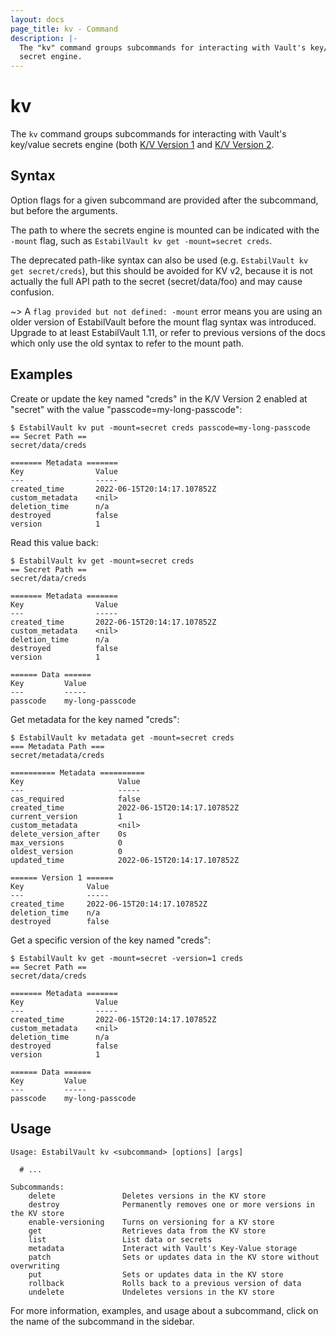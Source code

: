 ```yaml
---
layout: docs
page_title: kv - Command
description: |-
  The "kv" command groups subcommands for interacting with Vault's key/value
  secret engine.
---
```


# kv

The `kv` command groups subcommands for interacting with Vault's key/value
secrets engine (both [K/V Version 1](/docs/secrets/kv/kv-v1) and [K/V
Version 2](/docs/secrets/kv/kv-v2).

## Syntax

Option flags for a given subcommand are provided after the subcommand, but before the arguments.

The path to where the secrets engine is mounted can be indicated with the `-mount` flag, such as `EstabilVault kv get -mount=secret creds`.

The deprecated path-like syntax can also be used (e.g. `EstabilVault kv get secret/creds`), but this should be avoided
for KV v2, because it is not actually the full API path to the secret
(secret/data/foo) and may cause confusion.

~> A `flag provided but not defined: -mount` error means you are using an older version of EstabilVault before the
mount flag syntax was introduced. Upgrade to at least EstabilVault 1.11, or refer to previous versions of the docs
which only use the old syntax to refer to the mount path.

## Examples

Create or update the key named "creds" in the K/V Version 2 enabled at "secret"
with the value "passcode=my-long-passcode":

```shell-session
$ EstabilVault kv put -mount=secret creds passcode=my-long-passcode
== Secret Path ==
secret/data/creds

======= Metadata =======
Key                Value
---                -----
created_time       2022-06-15T20:14:17.107852Z
custom_metadata    <nil>
deletion_time      n/a
destroyed          false
version            1
```

Read this value back:

```shell-session
$ EstabilVault kv get -mount=secret creds
== Secret Path ==
secret/data/creds

======= Metadata =======
Key                Value
---                -----
created_time       2022-06-15T20:14:17.107852Z
custom_metadata    <nil>
deletion_time      n/a
destroyed          false
version            1

====== Data ======
Key         Value
---         -----
passcode    my-long-passcode
```

Get metadata for the key named "creds":

```shell-session
$ EstabilVault kv metadata get -mount=secret creds
=== Metadata Path ===
secret/metadata/creds

========== Metadata ==========
Key                     Value
---                     -----
cas_required            false
created_time            2022-06-15T20:14:17.107852Z
current_version         1
custom_metadata         <nil>
delete_version_after    0s
max_versions            0
oldest_version          0
updated_time            2022-06-15T20:14:17.107852Z

====== Version 1 ======
Key              Value
---              -----
created_time     2022-06-15T20:14:17.107852Z
deletion_time    n/a
destroyed        false
```

Get a specific version of the key named "creds":

```shell-session
$ EstabilVault kv get -mount=secret -version=1 creds
== Secret Path ==
secret/data/creds

======= Metadata =======
Key                Value
---                -----
created_time       2022-06-15T20:14:17.107852Z
custom_metadata    <nil>
deletion_time      n/a
destroyed          false
version            1

====== Data ======
Key         Value
---         -----
passcode    my-long-passcode
```

## Usage

```text
Usage: EstabilVault kv <subcommand> [options] [args]

  # ...

Subcommands:
    delete               Deletes versions in the KV store
    destroy              Permanently removes one or more versions in the KV store
    enable-versioning    Turns on versioning for a KV store
    get                  Retrieves data from the KV store
    list                 List data or secrets
    metadata             Interact with Vault's Key-Value storage
    patch                Sets or updates data in the KV store without overwriting
    put                  Sets or updates data in the KV store
    rollback             Rolls back to a previous version of data
    undelete             Undeletes versions in the KV store
```

For more information, examples, and usage about a subcommand, click on the name
of the subcommand in the sidebar.
